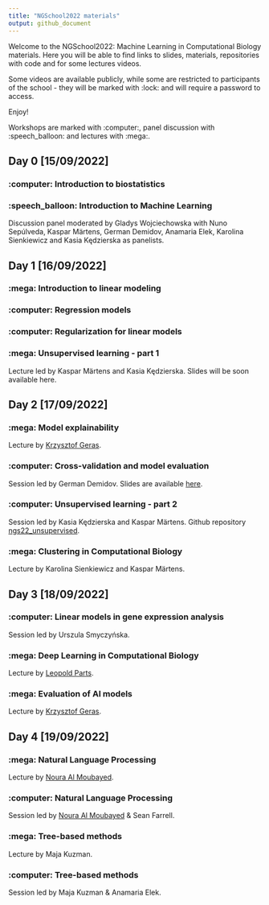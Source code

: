 ```yaml
---
title: "NGSchool2022 materials"
output: github_document
---
```


Welcome to the NGSchool2022: Machine Learning in Computational Biology materials. Here you will be able to find links to slides, materials, repositories with code and for some lectures videos.

Some videos are available publicly, while some are restricted to participants of the school - they will be marked with :lock: and will require a password to access. 

Enjoy!

Workshops are marked with :computer:, panel discussion with :speech_balloon: and lectures with :mega:.

## Day 0  [15/09/2022]

### :computer: Introduction to biostatistics

### :speech_balloon: Introduction to Machine Learning 

Discussion panel moderated by Gladys Wojciechowska with Nuno Sepúlveda, Kaspar Märtens, German Demidov, Anamaria Elek, Karolina Sienkiewicz and Kasia Kędzierska as panelists.

## Day 1 [16/09/2022]

### :mega: Introduction to linear modeling

### :computer: Regression models

### :computer: Regularization for linear models

### :mega: Unsupervised learning - part 1 

Lecture led by Kaspar Märtens and Kasia Kędzierska. Slides will be soon available here.

## Day 2  [17/09/2022]

### :mega: Model explainability  

Lecture by [Krzysztof Geras](https://cs.nyu.edu/~kgeras/).

### :computer: Cross-validation and model evaluation  

Session led by German Demidov. Slides are available [here](day2/Model_evaluation-5.pdf).

### :computer: Unsupervised learning - part 2 

Session led by Kasia Kędzierska and Kaspar Märtens. Github repository [ngs22_unsupervised](https://github.com/kzkedzierska/ngs22_unsupervised).

### :mega: Clustering in Computational Biology 

Lecture by Karolina Sienkiewicz and Kaspar Märtens.

## Day 3 [18/09/2022]

### :computer: Linear models in gene expression analysis

Session led by Urszula Smyczyńska.

### :mega: Deep Learning in Computational Biology 

Lecture by [Leopold Parts](https://www.sanger.ac.uk/person/parts-leopold/).

### :mega: Evaluation of AI models

Lecture by [Krzysztof Geras](https://cs.nyu.edu/~kgeras/).

## Day 4 [19/09/2022]

### :mega: Natural Language Processing 

Lecture by [Noura Al Moubayed](https://www.durham.ac.uk/staff/noura-al-moubayed/).

### :computer: Natural Language Processing 

Session led by [Noura Al Moubayed](https://www.durham.ac.uk/staff/noura-al-moubayed/) & Sean Farrell.

### :mega: Tree-based methods

Lecture by Maja Kuzman.

### :computer: Tree-based methods

Session led by Maja Kuzman & Anamaria Elek.
